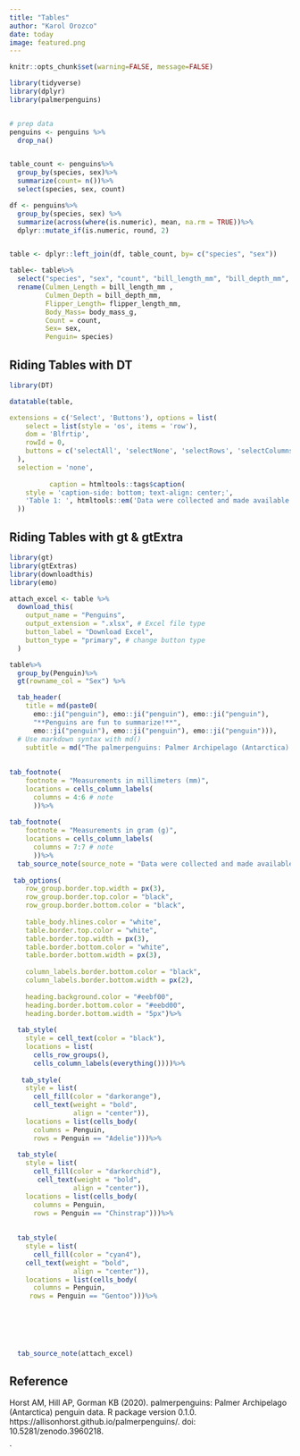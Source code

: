 ```yaml
---
title: "Tables"
author: "Karol Orozco"
date: today
image: featured.png
---
```


```r
knitr::opts_chunk$set(warning=FALSE, message=FALSE)

library(tidyverse)
library(dplyr)
library(palmerpenguins)


# prep data
penguins <- penguins %>%
  drop_na()


table_count <- penguins%>%
  group_by(species, sex)%>%
  summarize(count= n())%>%
  select(species, sex, count)

df <- penguins%>%
  group_by(species, sex) %>% 
  summarize(across(where(is.numeric), mean, na.rm = TRUE))%>% 
  dplyr::mutate_if(is.numeric, round, 2)


table <- dplyr::left_join(df, table_count, by= c("species", "sex"))

table<- table%>%
  select("species", "sex", "count", "bill_length_mm", "bill_depth_mm", "flipper_length_mm", "body_mass_g")%>%
  rename(Culmen_Length = bill_length_mm , 
         Culmen_Depth = bill_depth_mm,  
         Flipper_Length= flipper_length_mm, 
         Body_Mass= body_mass_g,
         Count = count,
         Sex= sex,
         Penguin= species)
```

## Riding Tables with DT

```r
library(DT)

datatable(table,

extensions = c('Select', 'Buttons'), options = list(
    select = list(style = 'os', items = 'row'),
    dom = 'Blfrtip',
    rowId = 0,
    buttons = c('selectAll', 'selectNone', 'selectRows', 'selectColumns', 'selectCells')
  ),
  selection = 'none',
    
          caption = htmltools::tags$caption(
    style = 'caption-side: bottom; text-align: center;',
    'Table 1: ', htmltools::em('Data were collected and made available by Dr. Kristen Gorman and the Palmer Station, Antarctica LTER, a member of the Long Term Ecological Research Network.')
  ))

```

## Riding Tables with gt & gtExtra



```r

library(gt)
library(gtExtras)
library(downloadthis)
library(emo)

attach_excel <- table %>%
  download_this(
    output_name = "Penguins",
    output_extension = ".xlsx", # Excel file type
    button_label = "Download Excel",
    button_type = "primary", # change button type
  )

table%>%
  group_by(Penguin)%>%
  gt(rowname_col = "Sex") %>%

  tab_header(
    title = md(paste0(
      emo::ji("penguin"), emo::ji("penguin"), emo::ji("penguin"),
      "**Penguins are fun to summarize!**",
      emo::ji("penguin"), emo::ji("penguin"), emo::ji("penguin"))),
  # Use markdown syntax with md()
    subtitle = md("The palmerpenguins: Palmer Archipelago (Antarctica) penguin data"))%>%
  
  
tab_footnote(
    footnote = "Measurements in millimeters (mm)", 
    locations = cells_column_labels(
      columns = 4:6 # note
      ))%>% 
  
tab_footnote(
    footnote = "Measurements in gram (g)", 
    locations = cells_column_labels(
      columns = 7:7 # note
      ))%>% 
  tab_source_note(source_note = "Data were collected and made available by Dr. Kristen Gorman and the Palmer Station, Antarctica LTER, a member of the Long Term Ecological Research Network. | **Table**: Karol Orozco")%>% 
  
 tab_options(
    row_group.border.top.width = px(3),
    row_group.border.top.color = "black",
    row_group.border.bottom.color = "black",
    
    table_body.hlines.color = "white",
    table.border.top.color = "white",
    table.border.top.width = px(3),
    table.border.bottom.color = "white",
    table.border.bottom.width = px(3),
    
    column_labels.border.bottom.color = "black",
    column_labels.border.bottom.width = px(2),
    
    heading.background.color = "#eebf00",
    heading.border.bottom.color = "#eebd00",
    heading.border.bottom.width = "5px")%>% 
  
  tab_style(
    style = cell_text(color = "black"),
    locations = list(
      cells_row_groups(),
      cells_column_labels(everything())))%>%
  
   tab_style(
    style = list(
      cell_fill(color = "darkorange"),
      cell_text(weight = "bold",
                align = "center")),
    locations = list(cells_body(
      columns = Penguin,
      rows = Penguin == "Adelie")))%>%
  
  tab_style(
    style = list(
      cell_fill(color = "darkorchid"),
       cell_text(weight = "bold",
                align = "center")),
    locations = list(cells_body(
      columns = Penguin,
      rows = Penguin == "Chinstrap")))%>%
  
  
  tab_style(
    style = list(
      cell_fill(color = "cyan4"),
    cell_text(weight = "bold",
                align = "center")),
    locations = list(cells_body(
      columns = Penguin,
     rows = Penguin == "Gentoo")))%>%
  
  
  

  

  tab_source_note(attach_excel)


```

## Reference

Horst AM, Hill AP, Gorman KB (2020). palmerpenguins: Palmer Archipelago (Antarctica) penguin data. R package version 0.1.0. https://allisonhorst.github.io/palmerpenguins/. doi: 10.5281/zenodo.3960218.

\`
